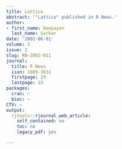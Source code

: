 ```yaml
---
title: Lattice
abstract: '"Lattice" published in R News.'
author:
- first_name: Deepayan
  last_name: Sarkar
date: '2002-06-01'
volume: 2
issue: 2
slug: RN-2002-011
journal:
  title: R News
  issn: 1609-3631
  firstpage: 19
  lastpage: 23
packages:
  cran: ~
  bioc: ~
CTV: ~
output:
  rjtools::rjournal_web_article:
    self_contained: no
    toc: no
    legacy_pdf: yes

---
```

